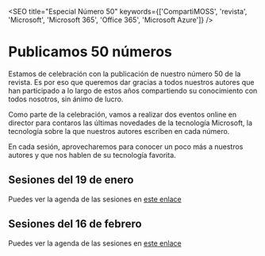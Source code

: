 

<SEO title="Especial Número 50" keywords={['CompartiMOSS', 'revista', 'Microsoft', 'Microsoft 365', 'Office 365', 'Microsoft Azure']} />


# Publicamos 50 números

Estamos de celebración con la publicación de nuestro número 50 de la revista. Es por eso que queremos dar gracias a todos nuestros autores que 
han participado a lo largo de estos años compartiendo su conocimiento con todos nosotros, sin ánimo de lucro. 

Como parte de la celebración, vamos a realizar dos eventos online en director para contaros las últimas novedades de la tecnología Microsoft, 
la tecnología sobre la que nuestros autores escriben en cada número. 

En cada sesión, aprovecharemos para conocer un poco más a nuestros autores y que nos hablen de su tecnología favorita. 

## Sesiones del 19 de enero

Puedes ver la agenda de las sesiones en [este enlace](/especial-50/enero)

<ViewSpeakers month="enero" />

## Sesiones del 16 de febrero

Puedes ver la agenda de las sesiones en [este enlace](/especial-50/febrero)

<ViewSpeakers month="febrero" />

